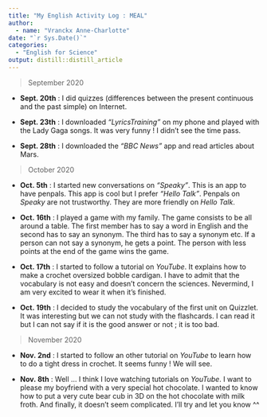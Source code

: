 ```yaml
---
title: "My English Activity Log : MEAL"
author:
  - name: "Vranckx Anne-Charlotte" 
date: "`r Sys.Date()`"
categories:
  - "English for Science"
output: distill::distill_article
---
```


> September 2020

- **Sept. 20th** : I did quizzes (differences between the present continuous and the past simple) on Internet.

- **Sept. 23th** : I downloaded *"LyricsTraining"* on my phone and played with the Lady Gaga songs. It was very funny ! I didn't see the time pass.

- **Sept. 28th** : I downloaded the *"BBC News"* app and read articles about Mars.

> October 2020

- **Oct. 5th** : I started new conversations on *"Speaky"*. This is an app to have penpals. This app is cool but I prefer *"Hello Talk"*. Penpals on *Speaky* are not trustworthy. They are more friendly on *Hello Talk*.

- **Oct. 16th** : I played a game with my family. The game consists to be all around a table. The first member has to say a word in English and the second has to say an synonym. The third has to say a synonym etc. If a person can not say a synonym, he gets a point. The person with less points at the end of the game wins the game.

- **Oct. 17th** : I started to follow a tutorial on *YouTube*. It explains how to make a crochet oversized bobble cardigan. I have to admit that the vocabulary is not easy and doesn't concern the sciences. Nevermind, I am very excited to wear it when it's finished.

- **Oct. 19th** : I decided to study the vocabulary of the first unit on Quizzlet. It was interesting but we can not study with the flashcards. I can read it but I can not say if it is the good answer or not ; it is too bad.

> November 2020

- **Nov. 2nd** : I started to follow an other tutorial on *YouTube* to learn how to do a tight dress in crochet. It seems funny ! We will see.

- **Nov. 8th** : Well ... I think I love watching tutorials on *YouTube*. I want to please my boyfriend with a very special hot chocolate. I wanted to know how to put a very cute bear cub in 3D on the hot chocolate with milk froth. And finally, it doesn't seem complicated. I'll try and let you know ^^

